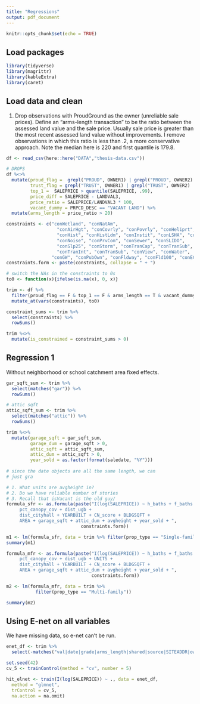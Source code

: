 ```yaml
---
title: "Regressions"
output: pdf_document
---
```


```r
knitr::opts_chunk$set(echo = TRUE)
```

## Load packages
```r
library(tidyverse)
library(magrittr)
library(kableExtra)
library(caret)
```

## Load data and clean
1) Drop observations with ProudGround as the owner (unreliable sale prices). Define an "arms-length transaction" to be the ratio between the assessed land value and the sale price. Usually sale price is greater than the most recent assessed land value without improvements. I remove observations in which this ratio is less than .2, a more conservative approach. Note the median here is 220 and first quantile is 179.8.


```r
df <- read_csv(here::here("DATA","thesis-data.csv"))

# DROPS
df %<>%
  mutate(proud_flag =  grepl("PROUD", OWNER1) | grepl("PROUD", OWNER2) | grepl("PROUD", OWNER3),
         trust_flag = grepl("TRUST", OWNER1) | grepl("TRUST", OWNER2) | grepl("TRUST", OWNER3), 
         top_1 =  SALEPRICE > quantile(SALEPRICE, .99),
         price_diff = SALEPRICE - LANDVAL3, 
         price_ratio = SALEPRICE/LANDVAL3 * 100,
         vacant_dummy = PRPCD_DESC == "VACANT LAND") %>%
  mutate(arms_length = price_ratio > 20)

constraints <- c("conWetland", "conNatAm", 
                   "conAirHgt", "conCovrly", "conPovrly", "conHeliprt",
                   "conHist", "conHistLdm", "conInstit", "conLSHA", "conLUST",
                   "conNoise", "conPrvCom", "conSewer", "conSLIDO",
                   "conSlp25", "conStorm", "conTranCap", "conTranSub",
                   "conTranInt", "conTranSub", "conView", "conWater", 
                 "conGW", "conPubOwn", "conFldway", "conFld100", "conECSI")
constraints.form <- paste(constraints, collapse = " + ")

# switch the NAs in the constraints to 0s
to0 <- function(x){ifelse(is.na(x), 0, x)}

trim <- df %>% 
  filter(proud_flag == F & top_1 == F & arms_length == T & vacant_dummy == F) %>%
  mutate_at(vars(constraints), to0) 

constraint_sums <- trim %>%
  select(constraints) %>%
  rowSums()

trim %<>%
  mutate(is_constrained = constraint_sums > 0)
```


## Regression 1
Without neighborhood or school catchment area fixed effects. 

```r
gar_sqft_sum <- trim %>%
  select(matches("gar")) %>%
  rowSums()

# attic sqft
attic_sqft_sum <- trim %>%
  select(matches("attic")) %>%
  rowSums()

trim %<>%
  mutate(garage_sqft = gar_sqft_sum,
         garage_dum = garage_sqft > 0,
         attic_sqft = attic_sqft_sum,
         attic_dum = attic_sqft > 0,
         year_sold = as.factor(format(saledate, "%Y")))
         
# since the date objects are all the same length, we can
# just gra

# 1. What units are avgheight in?
# 2. Do we have reliable number of stories
# 3. Recall that isVacant is the old guy/
formula_sfr <- as.formula(paste("I(log(SALEPRICE)) ~ h_baths + f_baths + n_fireplaces +
     pct_canopy_cov + dist_ugb + 
     dist_cityhall + YEARBUILT + CN_score + BLDGSQFT + 
     AREA + garage_sqft + attic_dum + avgheight + year_sold + ",
                            constraints.form))

m1 <- lm(formula_sfr, data = trim %>% filter(prop_type == "Single-family"))
summary(m1) 

formula_mfr <- as.formula(paste("I(log(SALEPRICE)) ~ h_baths + f_baths + n_fireplaces +
     pct_canopy_cov + dist_ugb + UNITS +
     dist_cityhall + YEARBUILT + CN_score + BLDGSQFT + 
     AREA + garage_sqft + attic_dum + avgheight + year_sold + ",
                                constraints.form))

m2 <- lm(formula_mfr, data = trim %>% 
           filter(prop_type == "Multi-family"))

summary(m2)
```


## Using E-net on all variables 
We have missing data, so e-net can't be run.
```r
enet_df <- trim %>%
  select(-matches("val|date|grade|arms_length|shared|source|SITEADDR|owner|X1|state_id"))

set.seed(42)
cv_5 <- trainControl(method = "cv", number = 5)

hit_elnet <- train(I(log(SALEPRICE)) ~ ., data = enet_df,
  method = "glmnet",
  trControl = cv_5, 
  na.action = na.omit)

```




